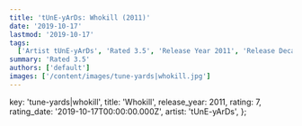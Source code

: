 ```yaml
---
title: 'tUnE-yArDs: Whokill (2011)'
date: '2019-10-17'
lastmod: '2019-10-17'
tags:
  ['Artist tUnE-yArDs', 'Rated 3.5', 'Release Year 2011', 'Release Decade 2010']
summary: 'Rated 3.5'
authors: ['default']
images: ['/content/images/tune-yards|whokill.jpg']
---
```


  key: 'tune-yards|whokill',
  title: 'Whokill',
  release_year: 2011,
  rating: 7,
  rating_date: '2019-10-17T00:00:00.000Z',
  artist: 'tUnE-yArDs',
};

<MusicRating data={data} />
